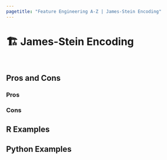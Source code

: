 ```yaml
---
pagetitle: "Feature Engineering A-Z | James-Stein Encoding"
---
```


# 🏗️ James-Stein Encoding {#sec-categorical-james-stein}

::: {style="visibility: hidden; height: 0px;"}
## James-Stein Encoding
:::

## Pros and Cons

### Pros

### Cons

## R Examples

## Python Examples
